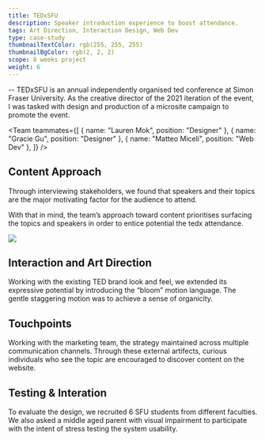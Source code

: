 ```yaml
---
title: TEDxSFU
description: Speaker introduction experience to boost attendance.
tags: Art Direction, Interaction Design, Web Dev
type: case-study
thumbnailTextColor: rgb(255, 255, 255)
thumbnailBgColor: rgb(2, 2, 2)
scope: 8 weeks project
weight: 6
---
```


<FullImage src="/project-assets/tedxsfu/intro.jpg" />

-- TEDxSFU is an annual independently organised ted conference at Simon Fraser University. As the creative director of the 2021 iteration of the event, I was tasked with design and production of a microsite campaign to promote the event.

<Team
  teammates={[
    { name: "Lauren Mok", position: "Designer" },
    { name: "Gracie Gu", position: "Designer" },
    { name: "Matteo Miceli", position: "Web Dev" },
  ]}
/>

## Content Approach

Through interviewing stakeholders, we found that speakers and their topics are the major motivating factor for the audience to attend.

With that in mind, the team’s approach toward content prioritises surfacing the topics and speakers in order to entice potential the tedx attendance.

<Image src="/project-assets/tedxsfu/screen.jpg" width={1792} height={1053} />

## Interaction and Art Direction

Working with the existing TED brand look and feel, we extended its expressive potential by introducing the “bloom” motion language. The gentle staggering motion was to achieve a sense of organicity.

## Touchpoints

Working with the marketing team, the strategy maintained across multiple communication channels. Through these external artifects, curious individuals who see the topic are encouraged to discover content on the website.

## Testing & Interation

To evaluate the design, we recruited 6 SFU students from different faculties. We also asked a middle aged parent with visual impairment to participate with the intent of stress testing the system usability.
